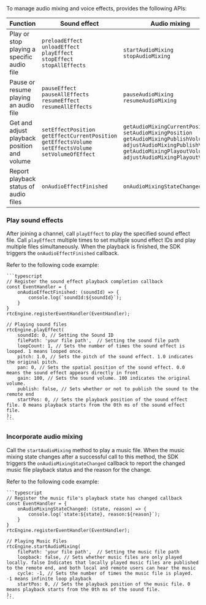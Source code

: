 
<PlatformWrapper platform="react-native">
To manage audio mixing and voice effects, <Vg k="VSDK"/> provides the following APIs:

| Function | Sound effect | Audio mixing |
|----------|--------------|-----------------------------|
| Play or stop playing a specific audio file     | `preloadEffect`<br/> `unloadEffect`<br/> `playEffect`<br/> `stopEffect`<br/> `stopAllEffects`  | `startAudioMixing`<br/> `stopAudioMixing`       |
| Pause or resume playing an audio file          | `pauseEffect`<br/> `pauseAllEffects`<br/> `resumeEffect`<br/> `resumeAllEffects` | `pauseAudioMixing`<br/> `resumeAudioMixing`    |
| Get and adjust playback position and volume   | `setEffectPosition`<br/> `getEffectCurrentPosition`<br/> `getEffectsVolume`<br/> `setEffectsVolume`<br/> `setVolumeOfEffect` | `getAudioMixingCurrentPosition`<br/> `setAudioMixingPosition`<br/> `getAudioMixingPublishVolume`<br/> `adjustAudioMixingPublishVolume`<br/> `getAudioMixingPlayoutVolume`<br/> `adjustAudioMixingPlayoutVolume` |
| Report playback status of audio files          | `onAudioEffectFinished`                       | `onAudioMixingStateChanged`                    |

### Play sound effects

After joining a channel, call `playEffect` to play the specified sound effect file. Call `playEffect` multiple times to set multiple sound effect IDs and play multiple files simultaneously. When the playback is finished, the SDK triggers the `onAudioEffectFinished` callback.

Refer to the following code example:

    ```typescript
    // Register the sound effect playback completion callback
    const EventHandler = {
        onAudioEffectFinished: (soundId) => {
            console.log(`soundId:${soundId}`);
        }
    }
    rtcEngine.registerEventHandler(EventHandler);
    
    // Playing sound files
    rtcEngine.playEffect(
        soundId: 0, // Setting the Sound ID
        filePath: 'your file path',  // Setting the sound file path
        loopCount: 1, // Sets the number of times the sound effect is looped. 1 means looped once.
        pitch: 1.0, // Sets the pitch of the sound effect. 1.0 indicates the original pitch.
        pan: 0, // Sets the spatial position of the sound effect. 0.0 means the sound effect appears directly in front
        gain: 100, // Sets the sound volume. 100 indicates the original volume.
        publish: false, // Sets whether or not to publish the sound to the remote end
        startPos: 0, // Sets the playback position of the sound effect file. 0 means playback starts from the 0th ms of the sound effect file.
    );
    ```

### Incorporate audio mixing

Call the `startAudioMixing` method to play a music file. When the music mixing state changes after a successful call to this method, the SDK triggers the `onAudioMixingStateChanged` callback to report the changed music file playback status and the reason for the change.

Refer to the following code example:

    ```typescript
    // Register the music file's playback state has changed callback
    const EventHandler = {
        onAudioMixingStateChanged: (state, reason) => {
            console.log(`state:${state}, reason:${reason}`);
        }
    }
    rtcEngine.registerEventHandler(EventHandler);
    
    // Playing Music Files
    rtcEngine.startAudioMixing(
        filePath: 'your file path',  // Setting the music file path
        loopback: false, // Sets whether music files are only played locally. false Indicates that locally played music files are published to the remote end, and both local and remote users can hear the music
        cycle: -1, // Sets the number of times the music file is played. -1 means infinite loop playback
        startPos: 0, // Sets the playback position of the music file. 0 means playback starts from the 0th ms of the sound file.
    );
    ```


</PlatformWrapper>